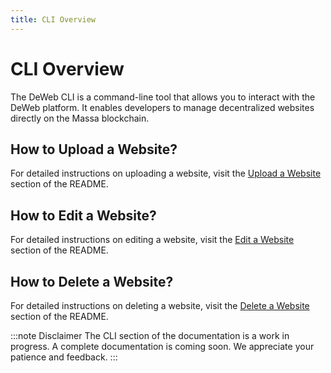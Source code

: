 ```yaml
---
title: CLI Overview
---
```


# CLI Overview

The DeWeb CLI is a command-line tool that allows you to interact with the DeWeb platform.
It enables developers to manage decentralized websites directly on the Massa blockchain.

## How to Upload a Website?

For detailed instructions on uploading a website, visit the
[Upload a Website](https://github.com/massalabs/deweb?tab=readme-ov-file#upload) section of the README.

## How to Edit a Website?

For detailed instructions on editing a website, visit the
[Edit a Website](https://github.com/massalabs/deweb?tab=readme-ov-file#edit) section of the README.

## How to Delete a Website?

For detailed instructions on deleting a website, visit the
[Delete a Website](https://github.com/massalabs/deweb?tab=readme-ov-file#delete) section of the README.

:::note Disclaimer
The CLI section of the documentation is a work in progress. A complete documentation is coming soon. We appreciate your patience and feedback.
:::
